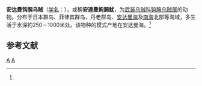 {{Speciesbox
| genus = Abralia
| species = andamanica
| authority = (Goodrich, 1896)<ref name='id10859'>{{cite web| url =http://www.bioinfo.cn/db05/BjdwSpecies.php?action=view&id=10859| title =安达曼钩腕乌贼| work =《中国动物物种编目数据库》| publisher =中国科学院微生物研究所| author =中国科学院动物研究所| accessdate =2009-04-28| deadurl =yes| archiveurl =https://web.archive.org/web/20160305080050/http://www.bioinfo.cn/db05/BjdwSpecies.php?action=view&id=10859| archivedate =2016-03-05}}</ref>
}}

'''安达曼钩腕乌贼'''（[[学名|学名]]：{{lang|la|''Abralia andamanica''}}），或稱'''安達曼鉤腕魷'''，为[[武装乌贼科|武装乌贼科]][[钩腕乌贼属|钩腕乌贼属]]的动物。分布于日本群岛、菲律宾群岛、丹老群岛、[[安达曼海|安达曼海]]及[[南海|南海]]北部等海域，多生活于水深約250－1000米处。该物种的模式产地在安达曼海。<ref name='id10859'/>

== 参考文献 ==
{{reflist}}

{{taxonbar}}

[[Category:钩腕鱿属|A]]
[[Category:1896年描述的动物|A]]


{{章魚小作品}}